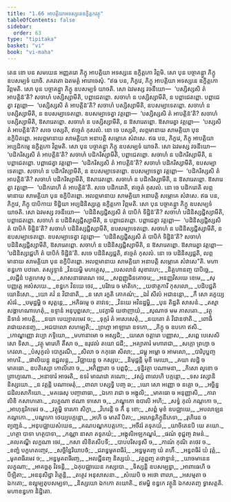 ```yaml
---
title: "1.66 អាបត្តិយាអទស្សនេឧក្ខិត្តកវត្ថុ"
tableOfContents: false
sidebar:
  order: 63
type: "tipitaka"
basket: "vi"
book: "vi-maha"
---
```



<DynamicBreadcrumb />

<Division number="130" book="vi-maha">

<Paragraph number="545" book="vi-maha">
តេន ខោ បន សមយេន អញ្ញតរោ ភិក្ខុ អាបត្តិយា អទស្សនេ ឧក្ខិត្តកោ វិព្ភមិ. សោ បុន បច្ចាគន្ត្វា ភិក្ខូ ឧបសម្បទំ យាចិ. ភគវតោ ឯតមត្ថំ អារោចេសុំ.
</Paragraph>

<Paragraph number="546" book="vi-maha">
“ឥធ បន, ភិក្ខវេ, ភិក្ខុ អាបត្តិយា អទស្សនេ ឧក្ខិត្តកោ វិព្ភមតិ. សោ បុន បច្ចាគន្ត្វា ភិក្ខូ ឧបសម្បទំ យាចតិ. សោ ឯវមស្ស វចនីយោ—  ‘បស្សិស្សសិ តំ អាបត្តិន៑’តិ? សចាហំ បស្សិស្សាមីតិ, បព្ពាជេតព្ពោ. សចាហំ ន បស្សិស្សាមីតិ, ន បព្ពាជេតព្ពោ. បព្ពាជេត្វា វត្តព្ពោ—  ‘បស្សិស្សសិ តំ អាបត្តិន៑’តិ? សចាហំ បស្សិស្សាមីតិ, ឧបសម្បាទេតព្ពោ. សចាហំ ន បស្សិស្សាមីតិ, ន ឧបសម្បាទេតព្ពោ. ឧបសម្បាទេត្វា វត្តព្ពោ—  ‘បស្សិស្សសិ តំ អាបត្តិន៑’តិ? សចាហំ បស្សិស្សាមីតិ, ឱសារេតព្ពោ. សចាហំ ន បស្សិស្សាមីតិ, ន ឱសារេតព្ពោ. ឱសារេត្វា វត្តព្ពោ—  ‘បស្សសិ តំ អាបត្តិន៑’តិ? សចេ បស្សតិ, ឥច្ចេតំ កុសលំ. នោ ចេ បស្សតិ, លព្ភមានាយ សាមគ្គិយា បុន ឧក្ខិបិតព្ពោ. អលព្ភមានាយ សាមគ្គិយា អនាបត្តិ សម្ភោគេ សំវាសេ.
</Paragraph>

<Paragraph number="547" book="vi-maha">
ឥធ បន, ភិក្ខវេ, ភិក្ខុ អាបត្តិយា អប្បដិកម្មេ ឧក្ខិត្តកោ វិព្ភមតិ. សោ បុន បច្ចាគន្ត្វា ភិក្ខូ ឧបសម្បទំ យាចតិ. សោ ឯវមស្ស វចនីយោ—  ‘បដិករិស្សសិ តំ អាបត្តិន៑’តិ? សចាហំ បដិករិស្សាមីតិ, បព្ពាជេតព្ពោ. សចាហំ ន បដិករិស្សាមីតិ, ន បព្ពាជេតព្ពោ. បព្ពាជេត្វា វត្តព្ពោ—  ‘បដិករិស្សសិ តំ អាបត្តិន៑’តិ? សចាហំ បដិករិស្សាមីតិ, ឧបសម្បាទេតព្ពោ. សចាហំ ន បដិករិស្សាមីតិ, ន ឧបសម្បាទេតព្ពោ. ឧបសម្បាទេត្វា វត្តព្ពោ—  ‘បដិករិស្សសិ តំ អាបត្តិន៑’តិ? សចាហំ បដិករិស្សាមីតិ, ឱសារេតព្ពោ. សចាហំ ន បដិករិស្សាមីតិ, ន ឱសារេតព្ពោ. ឱសារេត្វា វត្តព្ពោ—  ‘បដិករោហិ តំ អាបត្តិន៑’តិ. សចេ បដិករោតិ, ឥច្ចេតំ កុសលំ. នោ ចេ បដិករោតិ លព្ភមានាយ សាមគ្គិយា បុន ឧក្ខិបិតព្ពោ. អលព្ភមានាយ សាមគ្គិយា អនាបត្តិ សម្ភោគេ សំវាសេ.
</Paragraph>

<Paragraph number="548" book="vi-maha">
ឥធ បន, ភិក្ខវេ, ភិក្ខុ បាបិកាយ ទិដ្ឋិយា អប្បដិនិស្សគ្គេ ឧក្ខិត្តកោ វិព្ភមតិ. សោ បុន បច្ចាគន្ត្វា ភិក្ខូ ឧបសម្បទំ យាចតិ. សោ ឯវមស្ស វចនីយោ—  ‘បដិនិស្សជ្ជិស្សសិ តំ បាបិកំ ទិដ្ឋិន៑’តិ? សចាហំ បដិនិស្សជ្ជិស្សាមីតិ, បព្ពាជេតព្ពោ. សចាហំ ន បដិនិស្សជ្ជិស្សាមីតិ, ន បព្ពាជេតព្ពោ. បព្ពាជេត្វា វត្តព្ពោ—  ‘បដិនិស្សជ្ជិស្សសិ តំ បាបិកំ ទិដ្ឋិន៑’តិ? សចាហំ បដិនិស្សជ្ជិស្សាមីតិ, ឧបសម្បាទេតព្ពោ. សចាហំ ន បដិនិស្សជ្ជិស្សាមីតិ, ន ឧបសម្បាទេតព្ពោ. ឧបសម្បាទេត្វា វត្តព្ពោ—  ‘បដិនិស្សជ្ជិស្សសិ តំ បាបិកំ ទិដ្ឋិន៑’តិ? សចាហំ បដិនិស្សជ្ជិស្សាមីតិ, ឱសារេតព្ពោ. សចាហំ ន បដិនិស្សជ្ជិស្សាមីតិ, ន ឱសារេតព្ពោ. ឱសារេត្វា វត្តព្ពោ—  ‘បដិនិស្សជ្ជេហិ តំ បាបិកំ ទិដ្ឋិន៑’តិ. សចេ បដិនិស្សជ្ជតិ, ឥច្ចេតំ កុសលំ. នោ ចេ បដិនិស្សជ្ជតិ, លព្ភមានាយ សាមគ្គិយា បុន ឧក្ខិបិតព្ពោ. អលព្ភមានាយ សាមគ្គិយា អនាបត្តិ សម្ភោគេ សំវាសេ”តិ.

</Paragraph>
</Division>

<Paragraph number="549" type="center" book="vi-maha">
មហាខន្ធកោ បឋមោ.



</Paragraph>

<Paragraph number="550" type="center" book="vi-maha">
តស្សុទ្ទានំ


</Paragraph>

<Division number="131" book="vi-maha">

<Paragraph number="551" type="verses" book="vi-maha">
_វិនយម្ហិ មហត្ថេសុ,_  
_បេសលានំ សុខាវហេ;_  
_និគ្គហានញ្ច បាបិច្ឆេ,_  
_លជ្ជីនំ បគ្គហេសុ ច._  

</Paragraph>

<Paragraph number="552" type="verses" book="vi-maha">
_សាសនាធារណេ ចេវ,_  
_សព្ពញ្ញុជិនគោចរេ;_  
_អនញ្ញវិសយេ ខេមេ,_  
_សុបញ្ញត្តេ អសំសយេ._  

</Paragraph>

<Paragraph number="553" type="verses" book="vi-maha">
_ខន្ធកេ វិនយេ ចេវ,_  
_បរិវារេ ច មាតិកេ;_  
_យថាត្ថការី កុសលោ,_  
_បដិបជ្ជតិ យោនិសោ._  

</Paragraph>

<Paragraph number="554" type="verses" book="vi-maha">
_យោ គវំ ន វិជានាតិ,_  
_ន សោ រក្ខតិ គោគណំ;_  
_ឯវំ សីលំ អជានន្តោ,_  
_កឹ សោ រក្ខេយ្យ សំវរំ._  

</Paragraph>

<Paragraph number="555" type="verses" book="vi-maha">
_បមុដ្ឋម្ហិ ច សុត្តន្តេ,_  
_អភិធម្មេ ច តាវទេ;_  
_វិនយេ អវិនដ្ឋម្ហិ,_  
_បុន តិដ្ឋតិ សាសនំ._  

</Paragraph>

<Paragraph number="556" type="verses" book="vi-maha">
_តស្មា សង្គាហណាហេតុំ,_  
ឧទ្ទានំ អនុបុព្ពសោ;_  
_បវក្ខាមិ យថាញាយំ,_  
_សុណាថ មម ភាសតោ._  

</Paragraph>

<Paragraph number="557" type="verses" book="vi-maha">
_វត្ថុ និទានំ អាបត្តិ,_  
_នយា បេយ្យាលមេវ ច;_  
_ទុក្ករំ តំ អសេសេតុំ,_  
_នយតោ តំ វិជានថាតិ._  

</Paragraph>

<Paragraph number="558" type="verses" book="vi-maha">
_ពោធិ រាជាយតនញ្ច,_  
_អជបាលោ សហម្បតិ;_  
_ព្រហ្មា អាឡារោ ឧទកោ,_  
_ភិក្ខុ ច ឧបកោ ឥសិ._  

</Paragraph>

<Paragraph number="559" type="verses" book="vi-maha">
_កោណ្ឌញ្ញោ វប្បោ ភទ្ទិយោ,_  
_មហានាមោ ច អស្សជិ;_  
_យសោ ចត្តារោ បញ្ញាស,_  
_សព្ពេ បេសេសិ សោ ទិសា._  

</Paragraph>

<Paragraph number="560" type="verses" book="vi-maha">
_វត្ថុ មារេហិ តឹសា ច,_  
ឧរុវេលំ តយោ ជដី;_  
_អគ្យាគារំ មហារាជា,_  
_សក្កោ ព្រហ្មា ច កេវលា._  

</Paragraph>

<Paragraph number="561" type="verses" book="vi-maha">
_បំសុកូលំ បោក្ខរណី,_  
_សិលា ច កកុធោ សិលា;_  
_ជម្ពុ អម្ពោ ច អាមលោ,_  
_បារិបុប្ផញ្ច អាហរិ._  

</Paragraph>

<Paragraph number="562" type="verses" book="vi-maha">
_ផាលិយន្តុ ឧជ្ជលន្តុ,_  
_វិជ្ឈាយន្តុ ច កស្សប;_  
_និមុជ្ជន្តិ មុខី មេឃោ,_  
_គយា លដ្ឋិ ច មាគធោ._  

</Paragraph>

<Paragraph number="563" type="verses" book="vi-maha">
ឧបតិស្សោ កោលិតោ ច,_  
_អភិញ្ញាតា ច បព្ពជុំ;_  
_ទុន្និវត្ថា បណាមនា,_  
_កិសោ លូខោ ច ព្រាហ្មណោ._  

</Paragraph>

<Paragraph number="564" type="verses" book="vi-maha">
_អនាចារំ អាចរតិ,_  
ឧទរំ មាណវោ គណោ;_  
_វស្សំ ពាលេហិ បក្កន្តោ,_  
_ទស វស្សានិ និស្សយោ._  

</Paragraph>

<Paragraph number="565" type="verses" book="vi-maha">
_ន វត្តន្តិ បណាមេតុំ,_  
_ពាលា បស្សទ្ធិ បញ្ច ឆ;_  
_យោ សោ អញ្ញោ ច នគ្គោ ច,_  
_អច្ឆិន្នជដិលសាកិយោ._  

</Paragraph>

<Paragraph number="566" type="verses" book="vi-maha">
_មគធេសុ បញ្ចាពាធា,_  
_ឯកោ រាជា ច អង្គុលិ;_  
_មាគធោ ច អនុញ្ញាសិ,_  
_ការា លិខិ កសាហតោ._  

</Paragraph>

<Paragraph number="567" type="verses" book="vi-maha">
_លក្ខណា ឥណា ទាសោ ច,_  
_ភណ្ឌុកោ ឧបាលិ អហិ;_  
_សទ្ធំ កុលំ កណ្ដកោ ច,_  
_អាហុន្ទរិកមេវ ច._  

</Paragraph>

<Paragraph number="568" type="verses" book="vi-maha">
_វត្ថុម្ហិ ទារកោ សិក្ខា,_  
_វិហរន្តិ ច កឹ នុ ខោ;_  
_សព្ពំ មុខំ ឧបជ្ឈាយេ,_  
_អបលាឡន កណ្ដកោ._  

</Paragraph>

<Paragraph number="569" type="verses" book="vi-maha">
_បណ្ឌកោ ថេយ្យបក្កន្តោ,_  
_អហិ ច មាតរី បិតា;_  
_អរហន្តភិក្ខុនីភេទា,_  
_រុហិរេន ច ព្យញ្ជនំ._  

</Paragraph>

<Paragraph number="570" type="verses" book="vi-maha">
_អនុបជ្ឈាយសំឃេន,_  
_គណបណ្ឌកបត្តកោ;_  
_អចីវរំ តទុភយំ,_  
_យាចិតេនបិ យេ តយោ._  

</Paragraph>

<Paragraph number="571" type="verses" book="vi-maha">
_ហត្ថា បាទា ហត្ថបាទា,_  
_កណ្ណា នាសា តទូភយំ;_  
_អង្គុលិអឡកណ្ឌរំ,_  
_ផណំ ខុជ្ជញ្ច វាមនំ._  

</Paragraph>

<Paragraph number="572" type="verses" book="vi-maha">
_គលគណ្ឌី លក្ខណា ចេវ,_  
_កសា លិខិតសីបទី;_  
_បាបបរិសទូសី ច,_  
_កាណំ កុណិ តថេវ ច._  

</Paragraph>

<Paragraph number="573" type="verses" book="vi-maha">
_ខញ្ជំ បក្ខហតញ្ចេវ,_  
_សច្ឆិន្នៃរិយាបថំ;_  
_ជរាន្ធមូគពធិរំ,_  
_អន្ធមូគញ្ច យំ តហឹ._  

</Paragraph>

<Paragraph number="574" type="verses" book="vi-maha">
_អន្ធពធិរំ យំ វុត្តំ,_  
_មូគពធិរមេវ ច;_  
_អន្ធមូគពធិរញ្ច,_  
_អលជ្ជីនញ្ច និស្សយំ._  

</Paragraph>

<Paragraph number="575" type="verses" book="vi-maha">
_វត្ថព្ពញ្ច តថាទ្ធានំ,_  
_យាចមានេន លក្ខណា;_  
_អាគច្ឆតុ វិវទន្តិ,_  
_ឯកុបជ្ឈាយេន កស្សបោ._  

</Paragraph>

<Paragraph number="576" type="verses" book="vi-maha">
_ទិស្សន្តិ ឧបសម្បន្នា,_  
_អាពាធេហិ ច បីឡិតា;_  
_អននុសិដ្ឋា វិត្ថេន្តិ,_  
_តត្ថេវ អនុសាសនា._  

</Paragraph>

<Paragraph number="577" type="verses" book="vi-maha">
_សំឃេបិ ច អថោ ពាលា,_  
_អសម្មតា ច ឯកតោ;_  
ឧល្លុម្បតុបសម្បទា,_  
_និស្សយោ ឯកកោ តយោតិ._  


</Paragraph>
</Division>

<Paragraph number="578" type="center" book="vi-maha">
ឥមម្ហិ ខន្ធកេ វត្ថូនិ ឯកសតញ្ច ទ្វាសត្តតិ.



</Paragraph>

<Paragraph number="579" type="center" book="vi-maha">
មហាខន្ធកោ និដ្ឋិតោ.
</Paragraph>
